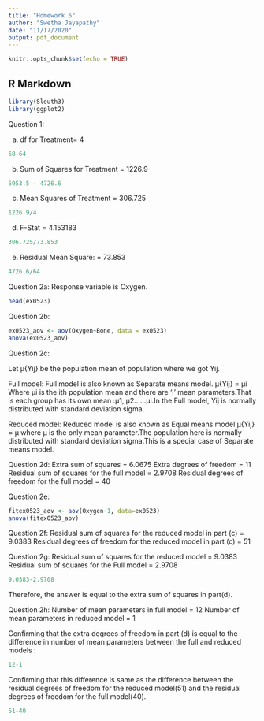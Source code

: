 ---
title: "Homework 6"
author: "Swetha Jayapathy"
date: "11/17/2020"
output: pdf_document
---

```{r setup, include=FALSE}
knitr::opts_chunk$set(echo = TRUE)
```

## R Markdown

```{r imp}
library(Sleuth3)
library(ggplot2)
```

Question 1:

a) df for Treatment= 4
```{r 1a}
68-64
```
b) Sum of Squares for Treatment = 1226.9
```{r 1b}
5953.5 - 4726.6 
```
c) Mean Squares of Treatment = 306.725
```{r 1c}
1226.9/4
```
d) F-Stat = 4.153183
```{r 1d}
306.725/73.853
```

e) Residual Mean Square:  = 73.853
```{r 1e}
4726.6/64
```


Question 2a:
Response variable is Oxygen.
```{r 2a}
head(ex0523)
```
Question 2b:

```{r 2b}
ex0523_aov <- aov(Oxygen~Bone, data = ex0523)
anova(ex0523_aov)
```

Question 2c:

Let µ{Yij} be the population mean of population where we got Yij.

Full model:
Full model is also known as Separate means model.
                  µ{Yij} = µi 
Where µi is the ith population mean and there are 'I' mean parameters.That is each group has its own mean :µ1, µ2......µi.In the Full model, Yij is normally distributed with standard deviation sigma.

Reduced model:
Reduced model is also known as Equal means model
                  µ{Yij} = µ 
where µ is the only mean parameter.The population here is normally distributed with standard deviation sigma.This is a special case of Separate means model.


Question 2d:
Extra sum of squares = 6.0675
Extra degrees of freedom = 11
Residual sum of squares for the full model = 2.9708
Residual degrees of freedom for the full model = 40 


Question 2e:
```{r 2e}
fitex0523_aov <- aov(Oxygen~1, data=ex0523)
anova(fitex0523_aov)
```

Question 2f:
Residual sum of squares for the reduced model in part (c) = 9.0383
Residual degrees of freedom for the reduced model in part (c) = 51


Question 2g:
Residual sum of squares for the reduced model =  9.0383
Residual sum of squares for the Full model = 2.9708
```{r 2g}
9.0383-2.9708
```
Therefore, the answer is equal to the extra sum of squares in part(d).


Question 2h:
Number of mean parameters in full model = 12
Number of mean parameters in reduced model = 1

Confirming that the extra degrees of
freedom in part (d) is equal to the difference in number of mean parameters between
the full and reduced models :
```{r 2ha}
12-1
```

Confirming that this difference is same as the
difference between the residual degrees of freedom for the reduced model(51) and the
residual degrees of freedom for the full model(40).
```{r 2hb}
51-40
```